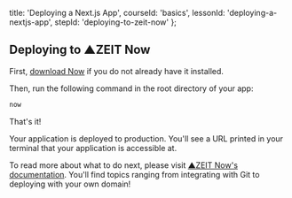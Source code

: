 
  title: 'Deploying a Next.js App',
  courseId: 'basics',
  lessonId: 'deploying-a-nextjs-app',
  stepId: 'deploying-to-zeit-now'
};

## Deploying to ▲ZEIT Now

First, [download Now](https://zeit.co/download) if you do not already have it installed.

Then, run the following command in the root directory of your app:

```bash
now
```

That's it!

Your application is deployed to production.
You'll see a URL printed in your terminal that your application is accessible at.

To read more about what to do next, please visit [▲ZEIT Now's documentation](https://zeit.co/docs).
You'll find topics ranging from integrating with Git to deploying with your own domain!

